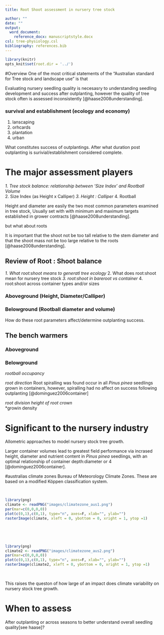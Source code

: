 ```yaml
---
title: Root Shoot assessment in nursery tree stock

author: ""
date: ""
output:
  word_document:
    reference_docx: manuscriptstyle.docx
csl: tree-physiology.csl
bibliography: references.bib
---
```


```r
library(knitr)
opts_knit$set(root.dir = '../')
```


#Overview
One of the most critical statements of the "Australian standard for Tree stock and landscape use" is that 


Evaluating nursery seedling quality is necesasry to understanding seedling development and success after outplanting, however the quality of tree stock often is assessed inconsistently [@haase2008understanding].

### survival and establishment (ecology and economy)

1. lanscaping
2. orhcards
3. plantation
4. urban

What constitutes success of outplantings.  After what duration post outplanting is surivial/establishment considered complete.


# The major assessment players 
*1. Tree stock balance: relationship between 'Size Index' and Rootball Volume  
*2. Size Index (as Height x Calliper) 
*3. Height : Calliper
*4. Rootball 

Height and diameter are easily the two most common parameters examined in tree stock,
Usually set with with minimum and maximum targets established in grower contracts [@haase2008understanding].

 but what about roots
 

 It is important that the shoot not be too tall relative to the stem diameter and that the shoot mass not be too large relative to the roots [@haase2008understanding].

## Review of Root : Shoot balance 
*1. What root:shoot means to generatl tree ecology
*2. What does root:shoot mean for nursery tree stock
*3. root:shoot in bareroot vs container
*4. root:shoot across container types and/or sizes


### Aboveground (Height, Diameter/Calliper)

### Belowground (Rootball diameter and volume)

How do these root parameters affect/determine outplanting success.

## The bench warmers

### Aboveground

### Belowground

*rootball occupancy*

*root direction*
Root spiralling was found occur in all *Pinus pinea* seedlings grown in containers, however, spiralling had no affect on success following outplanting [@dominguez2006container]

*root division*
*height of root crown*  
*growin density

# Significant to the nursery industry

Allometric approaches to model nursery stock tree growth.

Larger container volumes lead to greatest field performance via incrased height, diameter and nutrient content in *Pinus pinea* seedlings, with an optimal relationship of container depth:diameter or 4 [@dominguez2006container].

#australias climate zones
 Bureau of Meteorology Climate Zones.  These are based on a modified Köppen classification system.

\
```r
library(png)
climate <- readPNG("images/climatezone_aus1.png")
par(mar=c(0,0,0,0))
plot(c(0,1),c(0,1), type="n", axes=F, xlab="", ylab="")
rasterImage(climate, xleft = 0, ybottom = 0, xright = 1, ytop =1)

```
\

\
```r
library(png)
climate2 <- readPNG("images/climatezone_aus2.png")
par(mar=c(0,0,0,0))
plot(c(0,1),c(0,1), type="n", axes=F, xlab="", ylab="")
rasterImage(climate2, xleft = 0, ybottom = 0, xright = 1, ytop =1)

```
\

This raises the queston of how large of an impact does climate variability on nursery stock tree growth.

# When to assess
After outplanting or across seasons to better understand overall seedling quality[see haase]?
